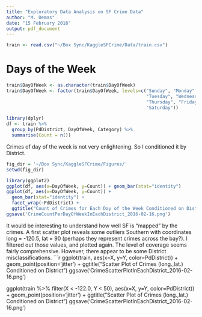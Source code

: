 ```yaml
---
title: "Exploratory Data Analysis on SF Crime Data"
author: "M. Demas"
date: "15 February 2016"
output: pdf_document
---
```



```r
train <- read.csv("~/Box Sync/KaggleSFCrime/Data/train.csv")
```

# Days of the Week
```r
train$DayOfWeek <- as.character(train$DayOfWeek)
train$DayOfWeek <- factor(train$DayOfWeek, levels=c("Sunday", "Monday", 
                                                    "Tuesday", "Wednesday", 
                                                    "Thursday", "Friday", 
                                                    "Saturday"))
```

```r
library(dplyr)
df <- train %>% 
  group_by(PdDistrict, DayOfWeek, Category) %>% 
  summarise(Count = n())
```

Crimes of day of the week is not very enlightening. So I conditioned it by District.
```r
fig_dir = '~/Box Sync/KaggleSFCrime/Figures/'
setwd(fig_dir)

library(ggplot2)
ggplot(df, aes(x=DayOfWeek, y=Count)) + geom_bar(stat="identity")
ggplot(df, aes(x=DayOfWeek, y=Count)) + 
  geom_bar(stat="identity") + 
  facet_wrap(~PdDistrict) +
  ggtitle("Count of Crimes for Each Day of the Week Conditioned on District")
ggsave('CrimeCountPerDayOfWeekInEachDistrict_2016-02-16.png')
```

It would be interesting to understand how well SF is "mapped" by the crimes. A first scatter plot reveals some outliers Southern with coordinates long = -120.5, lat = 90 (perhaps they represent crimes across the bay?). I filtered out those values, and plotted again. The level of coverage seems fairly comprehensive. However, there appear to be some District misclassifications.
```r

ggplot(train, aes(x=X, y=Y, color=PdDistrict)) + 
  geom_point(position='jitter') +
  ggtitle("Scatter Plot of Crimes (long.,lat.) Conditioned on District")
ggsave('CrimeScatterPlotInEachDistrict_2016-02-16.png')

ggplot(train %>% filter(X < -122.0, Y < 50), aes(x=X, y=Y, color=PdDistrict)) + 
  geom_point(position='jitter') +
  ggtitle("Scatter Plot of Crimes (long.,lat.) Conditioned on District")
ggsave('CrimeScatterPlotInEachDistrict_2016-02-16.png')
